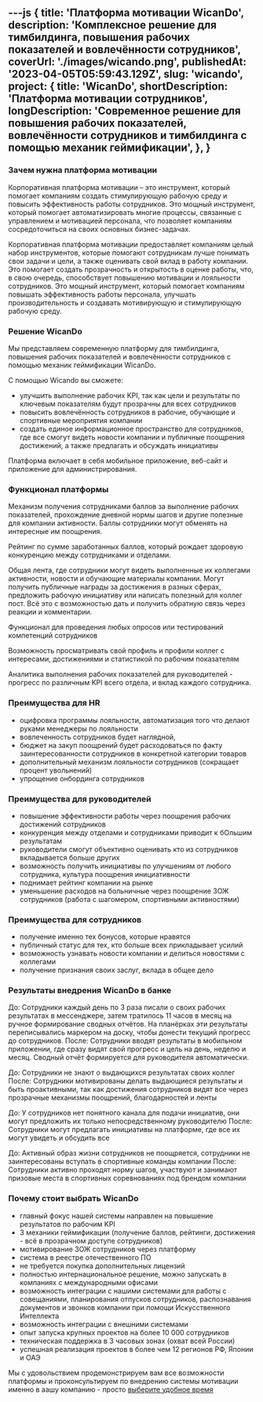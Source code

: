 ---js
{
    title: 'Платформа мотивации WicanDo',
    description: 'Комплексное решение для тимбилдинга, повышения рабочих показателей и вовлечённости сотрудников',
    coverUrl: './images/wicando.png',
    publishedAt: '2023-04-05T05:59:43.129Z',
    slug: 'wicando',
    project: {
            title: 'WicanDo',
            shortDescription: 'Платформа мотивации сотрудников',
            longDescription: 'Современное решение для повышения рабочих показателей, вовлечённости сотрудников и тимбилдинга с помощью механик геймификации',
        },
}
---
### Зачем нужна платформа мотивации

Корпоративная платформа мотивации – это инструмент, который помогает компаниям создать стимулирующую рабочую среду и повысить эффективность работы сотрудников. Это мощный инструмент, который помогает автоматизировать многие процессы, связанные с управлением и мотивацией персонала, что позволяет компаниям сосредоточиться на своих основных бизнес-задачах.

Корпоративная платформа мотивации предоставляет компаниям целый набор инструментов, которые помогают сотрудникам лучше понимать свои задачи и цели, а также оценивать свой вклад в работу компании. Это помогает создать прозрачность и открытость в оценке работы, что, в свою очередь, способствует повышению мотивации и лояльности сотрудников. Это мощный инструмент, который помогает компаниям повышать эффективность работы персонала, улучшать производительность и создавать мотивирующую и стимулирующую рабочую среду.

### Решение WicanDo

Мы представляем современную платформу для тимбилдинга, повышения рабочих показателей и вовлечённости сотрудников с помощью механик геймификации WicanDo.

С помощью Wicando вы сможете:
- улучшить выполнение рабочих KPI, так как цели и результаты по ключевым показателям будут прозрачны для всех сотрудников
- повысить вовлечённость сотрудников в рабочие, обучающие и спортивные мероприятия компании
- создать единое информационное пространство для сотрудников, где все смогут видеть новости компании и публичные поощрения достижений, а также предлагать и обсуждать инициативы

Платформа включает в себя мобильное приложение, веб-сайт и приложение для администрирования.

### Функционал платформы

Механизм получения сотрудниками баллов за выполнение рабочих показателей, прохождение дневной нормы шагов и другие полезные для компании активности. Баллы сотрудники могут обменять на интересные им поощрения.

Рейтинг по сумме заработанных баллов, который рождает здоровую конкуренцию между сотрудниками и отделами.

Общая лента, где сотрудники могут видеть выполненные их коллегами активности, новости и обучающие материалы компании. Могут получить публичные награды за достижения в разных сферах, предложить рабочую инициативу или написать полезный для коллег пост. Всё это с возможностью дать и получить обратную связь через реакции и комментарии.

Функционал для проведения любых опросов или тестирований компетенций сотрудников

Возможность просматривать свой профиль и профили коллег с интересами, достижениями и статистикой по рабочим показателям

Аналитика выполнения рабочих показателей для руководителей - прогресс по различным KPI всего отдела, и вклад каждого сотрудника.

### Преимущества для HR

- оцифровка программы лояльности, автоматизация того что делают руками менеджеры по лояльности
- вовлеченность сотрудников будет наглядной,
- бюджет на закуп поощрений будет расходоваться по факту заинтересованности сотрудников в конкретной категории товаров
- дополнительный механизм лояльности сотрудников (сокращает процент увольнений)
- упрощение онбординга сотрудников

### Преимущества для руководителей

- повышение эффективности работы через поощрения рабочих достижений сотрудников
- конкуренция между отделами и сотрудниками приводит к бОльшим результатам
- руководители смогут объективно оценивать кто из сотрудников вкладывается больше других
- возможность получить инициативы по улучшениям от любого сотрудника, культура поощрения инициативности
- поднимает рейтинг компании на рынке
- уменьшение расходов на больничные через поощрение ЗОЖ сотрудников (работа с шагомером, спортивными активностями)

### Преимущества для сотрудников

- получение именно тех бонусов, которые нравятся
- публичный статус для тех, кто больше всех прикладывает усилий
- возможность узнавать новости компании и делиться новостями с коллегами
- получение признания своих заслуг, вклада в общее дело

### Результаты внедрения WicanDo в банке

До:
Сотрудники каждый день по 3 раза писали о своих рабочих результатах в мессенджере, затем тратилось 11 часов в месяц на ручное формирование сводных отчётов. На планёрках эти результаты переписывались маркером на доску, чтобы донести текущий прогресс до сотрудников.
После:
Сотрудники вводят результаты в мобильном приложении, где сразу видят свой прогресс и цель на день, неделю и месяц. Сводный отчёт формируется для руководителя автоматически.

До:
Сотрудники не знают о выдающихся результатах своих коллег
После:
Сотрудники мотивированы делать выдающиеся результаты и быть проактивными, так как достижения сотрудников видят все через прозрачные механизмы поощрений, благодарностей и ленты

До:
У сотрудников нет понятного канала для подачи инициатив, они могут предложить их только непосредственному руководителю
После:
Сотрудники могут предлагать инициативы на платформе, где все их могут увидеть и обсудить все

До:
Активный образ жизни сотрудников не поощряется, сотрудники не заинтересованы вступать в спортивные команды компании
После:
Сотрудники активно проходят норму шагов, участвуют и занимают призовые места в спортивных соревнованиях под брендом компании

### Почему стоит выбрать WicanDo

- главный фокус нашей системы направлен на повышение результатов по рабочим KPI
- 3 механики геймификации (получение баллов, рейтинги, достижения - всё в прозрачном доступе сотрудников)
- мотивирование ЗОЖ сотрудников через платформу
- система в реестре отечественного ПО
- не требуется покупка дополнительных лицензий
- полностью интернациональное решение, можно запускать в компаниях с международными офисами
- возможность интеграции с нашими системами для работы с совещаниями, планирования отпусков сотрудников, распознавания документов и звонков компании при помощи Искусственного Интеллекта
- возможность интеграции с внешними системами
- опыт запуска крупных проектов на более 10 000 сотрудников
- техническая поддержка в 3 часовых зонах (охват всей России)
- успешная реализация проектов в более чем 12 регионов РФ, Японии и ОАЭ

Мы с удовольствием продемонстрируем вам все возможности платформы и проконсультируем по внедрению системы мотивации именно в аашу компанию - просто [выберите удобное время](https://calendly.com/antkorwin/ws-promo)